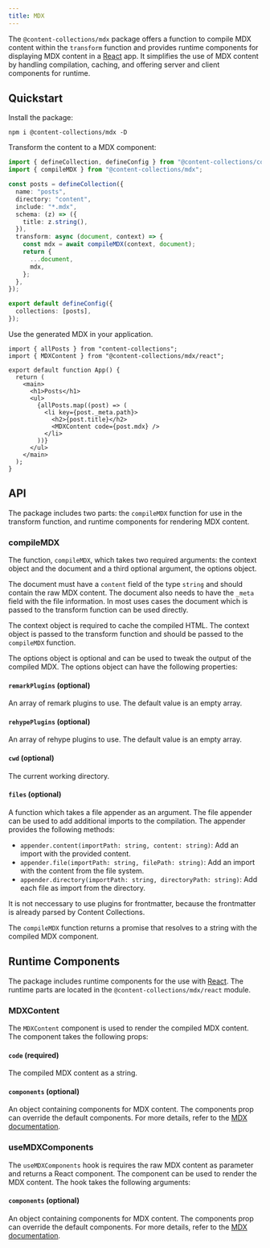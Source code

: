 ```yaml
---
title: MDX
---
```


The `@content-collections/mdx` package offers a function to compile MDX content within the `transform` function and provides runtime components for displaying MDX content in a [React](https://reactjs.org) app. It simplifies the use of MDX content by handling compilation, caching, and offering server and client components for runtime.

## Quickstart

<div className="steps">
<div className="step">

Install the package:

```package-install
npm i @content-collections/mdx -D
```

</div>
<div className="step">

Transform the content to a MDX component:

```ts
import { defineCollection, defineConfig } from "@content-collections/core";
import { compileMDX } from "@content-collections/mdx";

const posts = defineCollection({
  name: "posts",
  directory: "content",
  include: "*.mdx",
  schema: (z) => ({
    title: z.string(),
  }),
  transform: async (document, context) => {
    const mdx = await compileMDX(context, document);
    return {
      ...document,
      mdx,
    };
  },
});

export default defineConfig({
  collections: [posts],
});
```

</div>
<div className="step">

Use the generated MDX in your application.

```tsx
import { allPosts } from "content-collections";
import { MDXContent } from "@content-collections/mdx/react";

export default function App() {
  return (
    <main>
      <h1>Posts</h1>
      <ul>
        {allPosts.map((post) => (
          <li key={post._meta.path}>
            <h2>{post.title}</h2>
            <MDXContent code={post.mdx} />
          </li>
        ))}
      </ul>
    </main>
  );
}
```

</div>
</div>

## API

The package includes two parts: the `compileMDX` function for use in the transform function, and runtime components for rendering MDX content.

### compileMDX

The function, `compileMDX`, which takes two required arguments: the context object and the document and a third optional argument, the options object.

The document must have a `content` field of the type `string` and should contain the raw MDX content. The document also needs to have the `_meta` field with the file information. In most uses cases the document which is passed to the transform function can be used directly.

The context object is required to cache the compiled HTML. The context object is passed to the transform function and should be passed to the `compileMDX` function.

The options object is optional and can be used to tweak the output of the compiled MDX. The options object can have the following properties:

#### `remarkPlugins` (optional)

An array of remark plugins to use. The default value is an empty array.

#### `rehypePlugins` (optional)

An array of rehype plugins to use. The default value is an empty array.

#### `cwd` (optional)

The current working directory.

#### `files` (optional)

A function which takes a file appender as an argument. The file appender can be used to add additional imports to the compilation. The appender provides the following methods:

- `appender.content(importPath: string, content: string)`: Add an import with the provided content.
- `appender.file(importPath: string, filePath: string)`: Add an import with the content from the file system.
- `appender.directory(importPath: string, directoryPath: string)`: Add each file as import from the directory.

It is not neccessary to use plugins for frontmatter, because the frontmatter is already parsed by Content Collections.

The `compileMDX` function returns a promise that resolves to a string with the compiled MDX component.

## Runtime Components

The package includes runtime components for the use with [React](https://reactjs.org/). The runtime parts are located in the `@content-collections/mdx/react` module.

### MDXContent

The `MDXContent` component is used to render the compiled MDX content. The component takes the following props:

#### `code` (required)

The compiled MDX content as a string.

#### `components` (optional)

An object containing components for MDX content. The components prop can override the default components. For more details, refer to the [MDX documentation](https://mdxjs.com/table-of-components/#components).

### useMDXComponents

The `useMDXComponents` hook is requires the raw MDX content as parameter and returns a React component. The component can be used to render the MDX content. The hook takes the following arguments:

#### `components` (optional)

An object containing components for MDX content. The components prop can override the default components. For more details, refer to the [MDX documentation](https://mdxjs.com/table-of-components/#components).
